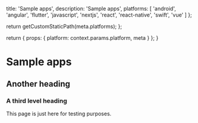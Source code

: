
  title: 'Sample apps',
  description: 'Sample apps',
  platforms: [
    'android',
    'angular',
    'flutter',
    'javascript',
    'nextjs',
    'react',
    'react-native',
    'swift',
    'vue'
  ]
};

  return getCustomStaticPath(meta.platforms);
};

  return {
    props: {
      platform: context.params.platform,
      meta
    }
  };
}

# Sample apps

## Another heading

### A third level heading

This page is just here for testing purposes.
